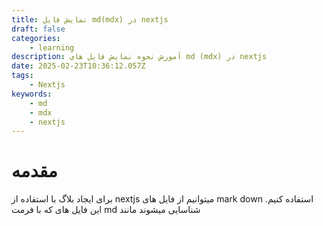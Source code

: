 ```yaml
---
title: نمایش فایل md(mdx) در nextjs
draft: false
categories:
    - learning
description: آموزش نحوه نمایش فایل های md (mdx) در nextjs
date: 2025-02-23T10:36:12.057Z
tags:
    - Nextjs
keywords:
    - md
    - mdx
    - nextjs
---
```


# مقدمه
برای ایجاد بلاگ با استفاده از nextjs میتوانیم از فایل های mark down استفاده کنیم. این فایل های که با فرمت md شناسایی میشوند مانند 